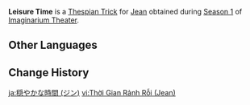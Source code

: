 {{Thespian Trick Infobox
|title     = Leisure Time
|image     = Leisure Time Jean Preview.png
|name      = Leisure Time
|character = Jean
|date      = 2024-07-01
|season    = 1
}}
'''Leisure Time''' is a [[Thespian Trick]] for [[Jean]] obtained during [[Imaginarium Theater/Seasons/2024-07-01|Season 1]] of [[Imaginarium Theater]].

==Other Languages==
{{Other Languages|Leisure Time (Chongyun)}}

==Change History==
{{Change History|4.7}}

[[ja:穏やかな時間 (ジン)]]
[[vi:Thời Gian Rảnh Rỗi (Jean)]]